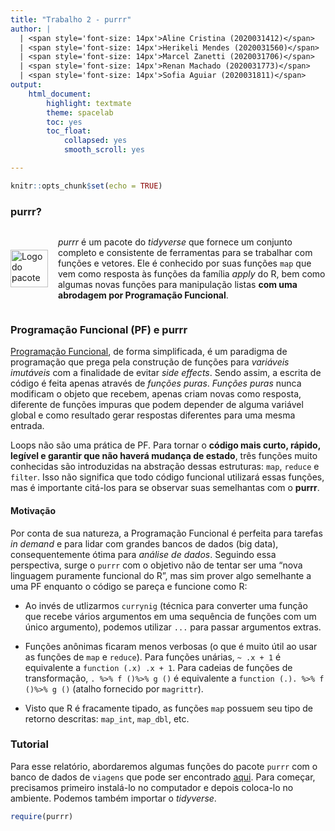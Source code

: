 ```yaml
---
title: "Trabalho 2 - purrr"
author: |
  | <span style='font-size: 14px'>Aline Cristina (2020031412)</span>
  | <span style='font-size: 14px'>Herikeli Mendes (2020031560)</span>   
  | <span style='font-size: 14px'>Marcel Zanetti (2020031706)</span> 
  | <span style='font-size: 14px'>Renan Machado (2020031773)</span> 
  | <span style='font-size: 14px'>Sofia Aguiar (2020031811)</span> 
output: 
    html_document:
        highlight: textmate
        theme: spacelab
        toc: yes
        toc_float:
            collapsed: yes
            smooth_scroll: yes 

---
```


```r
knitr::opts_chunk$set(echo = TRUE)
```

### purrr? 

<div style="display:flex; align-items:center; justify-content:space-between">
  <img src="https://purrr.tidyverse.org/logo.png" 
       alt="Logo do pacote purrr - Tidyverse"
       style="height: 60px"/>
  <p style="margin-left:16px">
    *purrr* é um pacote do *tidyverse* que fornece um conjunto completo e consistente de ferramentas para se trabalhar com funções e vetores. Ele é conhecido por suas funções `map` que vem como resposta às funções da família *apply* do R, bem como algumas novas funções para manipulação listas **com uma abrodagem por Programação Funcional**.
  </p>
</div>

### Programação Funcional (PF) e purrr

<p>
[Programação Funcional](https://towardsdatascience.com/why-developers-are-falling-in-love-with-functional-programming-13514df4048e), de forma simplificada, é um paradigma de programação que prega pela construção de funções para *variáveis imutáveis* com a finalidade de evitar *side effects*. Sendo assim, a escrita de código é feita apenas através de *funções puras*. *Funções puras* nunca modificam o objeto que recebem, apenas criam novas como resposta, diferente de funções impuras que podem depender de alguma variável global e como resultado gerar respostas diferentes para uma mesma entrada.
</p>
<p>
Loops não são uma prática de PF. Para tornar o **código mais curto, rápido, legível e garantir que não haverá mudança de estado**, três funções muito conhecidas são introduzidas na abstração dessas estruturas: `map`, `reduce` e `filter`. Isso não significa que todo código funcional utilizará essas funções, mas é importante citá-los para se observar suas semelhantas com o **purrr**.
</p>

#### Motivação
<p>
Por conta de sua natureza, a Programação Funcional é perfeita para tarefas *in demand* e para lidar com grandes bancos de dados (big data), consequentemente ótima para *análise de dados*. Seguindo essa perspectiva, surge o `purrr` com o objetivo não de tentar ser uma "nova linguagem puramente funcional do R", mas sim prover algo semelhante a uma PF enquanto o código se pareça e funcione como R:
</p>

* Ao invés de utlizarmos `currynig` (técnica para converter uma função que recebe vários argumentos em uma sequência de funções com um único argumento), podemos utilizar `...` para passar argumentos extras.

* Funções anônimas ficaram menos verbosas (o que é muito útil ao usar as funções de `map` e `reduce`). Para funções unárias, `~ .x + 1` é equivalente a `function (.x) .x + 1`. Para cadeias de funções de transformação, `. %>% f ()%>% g ()` é equivalente a `function (.). %>% f ()%>% g ()` (atalho fornecido por `magrittr`).

* Visto que R é fracamente tipado, as funções `map` possuem seu tipo de retorno descritas: `map_int`, `map_dbl`, etc.

### Tutorial

Para esse relatório, abordaremos algumas funções do pacote `purrr` com o banco de dados de `viagens` que pode ser encontrado [aqui](http://www.portaltransparencia.gov.br/download-de-dados/viagens). Para começar, precisamos primeiro instalá-lo no computador e depois coloca-lo no ambiente. Podemos também importar o *tidyverse*.\
```r
require(purrr)
```



